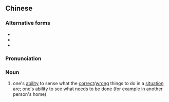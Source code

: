 {{also|眼力劲}}
==Chinese==
{{zh-forms|s=眼力劲|type=21}}

===Alternative forms===
* {{zh-l|眼力價}}
* {{zh-l|眼力見}}
* {{zh-l|眼力界}}

===Pronunciation===
{{zh-pron
|m=yǎnlìjìn,er=y
|cat=n
}}

===Noun===
{{zh-noun}}

# one's [[ability]] to sense what the [[correct]]/[[wrong]] things to do in a [[situation]] are; one's ability to see what needs to be done (for example in another person's home)